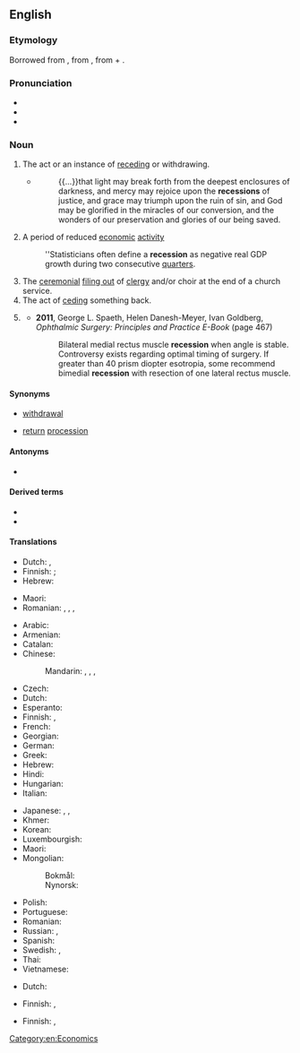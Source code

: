 {{also|récession}}
==English==
{{wikipedia}}

===Etymology===
Borrowed from {{bor|en|la|recessiō}}, from {{m|la|recēdō||recede, retreat}}, from {{m|la|re-||back}} + {{m|la|cēdō||to go}}.

===Pronunciation===
* {{IPA|en|/ɹɪˈsɛʃn̩/}}
* {{rhymes|en|ɛʃən}}
* {{hyphenation|en|re|ces|sion}}

===Noun===
{{en-noun|~}}

# The act or an instance of [[receding]] or withdrawing.
#* {{quote-book|en|year=a. 1667|author={{w|Jeremy Taylor}}|chapter=Of Growth in Sin|title=The Whole Works of the Right Rev. Jeremy Taylor|volume=IV|edition=new|location=London|publisher=Longman et al.|year_published=1850|page=520|pageurl=https://books.google.com/books?pg=PA520&id=PaFDAQAAIAAJ|passage=}}
#*: {{...}}that light may break forth from the deepest enclosures of darkness, and mercy may rejoice upon the '''recessions''' of justice, and grace may triumph upon the ruin of sin, and God may be glorified in the miracles of our conversion, and the wonders of our preservation and glories of our being saved.
# A period of reduced [[economic]] [[activity]]
#: ''Statisticians often define a '''recession''' as negative real GDP growth during two consecutive [[quarter]]s.
# The [[ceremonial]] [[file out|filing out]] of [[clergy]] and/or choir at the end of a church service.
# The act of [[cede|ceding]] something back.
# {{lb|en|surgery}} {{rfdef|en}}
#* '''2011''', George L. Spaeth, ‎Helen Danesh-Meyer, ‎Ivan Goldberg, ''Ophthalmic Surgery: Principles and Practice E-Book'' (page 467)
#*: Bilateral medial rectus muscle '''recession''' when angle is stable. Controversy exists regarding optimal timing of surgery. If greater than 40 prism diopter esotropia, some recommend bimedial '''recession''' with resection of one lateral rectus muscle.

====Synonyms====
* {{qualifier|receding}} [[withdrawal]]
* {{qualifier|ceremonial}} [[return]] [[procession]]

====Antonyms====
* {{sense|period of reduced economic activity}} {{l|en|boom}}

====Derived terms====
* {{l|en|recessionary}}
* {{l|en|recessionista}}

====Translations====
{{trans-top|act or instance of receding}}
* Dutch: {{t+|nl|terugtrekking}}, {{t+|nl|terugtocht}}
* Finnish: {{t+|fi|taantuminen}}; {{t|fi|vetäytyminen}}
* Hebrew: {{t|he|נסיגה|f|tr=nesigá}}
{{trans-mid}}
* Maori: {{t|mi|paheketanga}}
* Romanian: {{t+|ro|retragere|f}}, {{t+|ro|recesiune}}, {{t+|ro|recesie|f}}, {{t+|ro|îndepărtare}}
{{trans-bottom}}

{{trans-top|period of reduced economic activity}}
* Arabic: {{t|ar|تَرَاجُع}}
* Armenian: {{t-needed|hy}}
* Catalan: {{t|ca|recessió|f}}
* Chinese:
*: Mandarin: {{t+|cmn|衰退|tr=shuāituì|sc=Hani}}, {{t+|cmn|退去|tr=tuìqù|sc=Hani}}, {{t+|cmn|蕭條}}, {{t+|cmn|萧条|tr=xiāotiáo}}
* Czech: {{t|cs|recese|f}}
* Dutch: {{t+|nl|recessie}}
* Esperanto: {{t-needed|eo}}
* Finnish: {{t+|fi|taantuma}}, {{t|fi|laskusuhdanne}}
* French: {{t+|fr|récession|f}}
* Georgian: {{t-needed|ka}}
* German: {{t+|de|Rezession|f}}
* Greek: {{t+|el|ύφεση|f}}
* Hebrew: {{t|he|מיתון|m|tr=mitún}}
* Hindi: {{t+|hi|मंदी|f}}
* Hungarian: {{t+|hu|recesszió}}
* Italian: {{t+|it|recessione|f}}
{{trans-mid}}
* Japanese: {{t+|ja|不況|tr=ふきょう, fukyō}}, {{t|ja|退去|tr=たいきょ, taikyo}}, {{t+|ja|衰退|tr=すいたい, suitai}}
* Khmer: {{t-needed|km}}
* Korean: {{t+|ko|불황}}
* Luxembourgish: {{t|lb|Rezessioun|f}}
* Maori: {{t|mi|paheketanga ohaoha}}
* Mongolian: {{t-needed|mn}}
*: Bokmål: {{t|nb|nedgangstid|m|f}}
*: Nynorsk: {{t|nn|nedgangstid|f}}
* Polish: {{t+|pl|recesja|f}}
* Portuguese: {{t+|pt|recessão|f}}
* Romanian: {{t+|ro|recesiune|f}}
* Russian: {{t+|ru|спад|m}}, {{t+|ru|реце́ссия|f}}
* Spanish: {{t+|es|recesión|f}}
* Swedish: {{t+|sv|recession|c}}, {{t+|sv|lågkonjunktur|c}}
* Thai: {{t-needed|th}}
* Vietnamese: {{t-needed|vi}}
{{trans-bottom}}

{{trans-top|ceremonial filing out of clergy and/or choir at the end of a church service}}
* Dutch: {{t|nl|uittredeprocessie}}
{{trans-mid}}
* Finnish: {{t|fi|ristikulkue}}, {{t|fi|ristisaatto}}
{{trans-bottom}}

{{trans-top|act of ceding something back}}
* Finnish: {{t|fi|takaisinluovutus}}, {{t|fi|[[takaisin]] [[luovuttaminen]]}}
{{trans-mid}}
{{trans-bottom}}

[[Category:en:Economics]]